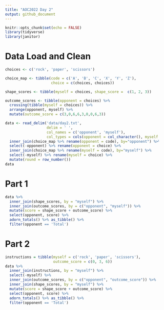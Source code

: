 ```yaml
---
title: "AOC2022 Day 2"
output: github_document
---
```


```r
knitr::opts_chunk$set(echo = FALSE)
library(tidyverse)
library(janitor)
```


# Data Load and Clean
```r
choices <- c('rock', 'paper', 'scissors')

choice_map <- tibble(code = c('A', 'B', 'C', 'X', 'Y', 'Z'),
                     choice = c(choices, choices))

shape_scores <- tibble(myself = choices, shape_score =  c(1, 2, 3))

outcome_scores <- tibble(opponent = choices) %>%
  crossing(tibble(myself = choices)) %>%
  arrange(opponent, myself) %>%
  mutate(outcome_score = c(3,0,6,6,3,0,0,6,3))

data <- read_delim('data/day2.txt',
                   delim = ' ',
                   col_names = c('opponent', 'myself'),
                   col_types = cols(opponent = col_character(), myself = col_character())) %>%
  inner_join(choice_map %>% rename(opponent = code), by="opponent") %>%
  select(-opponent) %>% rename(opponent = choice) %>%
  inner_join(choice_map %>% rename(myself = code), by="myself") %>%
  select(-myself) %>% rename(myself = choice) %>%
  mutate(round = row_number())
data
```

# Part 1
```r
data %>%
  inner_join(shape_scores, by = "myself") %>%
  inner_join(outcome_scores, by = c("opponent", "myself")) %>%
  mutate(score = shape_score + outcome_score) %>%
  select(opponent, score) %>%
  adorn_totals() %>% as_tibble() %>%
  filter(opponent == 'Total')
```


# Part 2
```r
instructions = tibble(myself = c('rock', 'paper', 'scissors'),
                      outcome_score = c(0, 3, 6))
data %>%
  inner_join(instructions, by = "myself") %>%
  select(-myself) %>%
  inner_join(outcome_scores, by = c("opponent", "outcome_score")) %>%
  inner_join(shape_scores, by = "myself") %>%
  mutate(score = shape_score + outcome_score) %>%
  select(opponent, score) %>%
  adorn_totals() %>% as_tibble() %>%
  filter(opponent == 'Total')
```